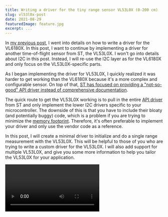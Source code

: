 ```yaml
---
title: Writing a driver for the tiny range sensor VL53L0X (0-200 cm)
slug: vl53l0x-post
date: 2021-08-29
featuredImage: feature.jpg
excerpt: ...
---
```



In [my previous post](mcu-i2c-driver), I went into details on how to write a driver for the VL6180X.
In this post, I want to continue by implementing a driver for another time-of-flight sensor from ST,
the VL53L0X. I won't go into details about I2C in this post. Instead, I will
re-use the I2C layer as for the VL6180X and only focus on the VL53L0X-specific parts.

As I began implementing the driver for VL53L0X, I quickly realized it was harder to get
working than the VL6180X because it's a more complex and configurable sensor.
On top of that, [ST has focused on providing a "not-so-good" API driver
instead of comprehensive documentation](https://community.st.com/s/question/0D50X00009XkeHcSAJ/vl53l0x-register-map).

The quick route to get the VL53L0X working is to pull in the entire [API driver](https://www.st.com/en/embedded-software/stsw-img005.html)
from ST and only implement the lower I2C drivers specific to your microcontroller. The downside of this
is that you have to include their bloaty (and potentially buggy) code, which is a problem if you are
trying to minimize the [memory footprint](https://en.wikipedia.org/wiki/Memory_footprint).
Therefore, it's often preferable to implement your driver and only use the vendor
code as a reference.

In this post, I will create a minimal driver to initialize and do a single range measurement
with the VL53L0X. This will be helpful to those of you who are trying to write a custom driver
for the VL53L0X. I will also add support for multiple VL53L0X, and give you some more information
to help you tailor the VL53L0X for your application.

<Video mp4={vl53l0x_terminal_mp4} webm={vl53l0x_terminal_webm} />

# The code
All of the code is available at [GitHub](https://github.com/artfulbytes/vl6180x_vl53l0x_msp430),
and I also share parts of it as gists in this post. The easiest way to follow along is to pull
down the repo from GitHub and then use interactive git rebase (_git rebase -i --root_) because
I have basically made a new commit after each section.

# About VL53L0X
The VL53L0X measures range by emitting light from a laser and measuring the light reflected
back on its array of [SPADs](#spad-management).

Like the VL6180X, the VL53L0X has a microcontroller on board, handling the computation and configuration, and interfaced with I2C.

It measures a range between ~0-2 meters at up to 50 Hz, but the exact performance depends on
your configuration and operating conditions.

See [ST's documentation](https://www.st.com/en/imaging-and-photonics-solutions/vl53l0x.html#documentation)
for more details.

![ ](./aboutvl53l0x.jpg)

**NOTE:** _Be careful when you solder the header pins, so you don't melt the sensor case as I've done in the image above._

# How to hook up the VL53L0X
Just as in [my previous post](mcu-i2c-driver), I will use a VL53L0X breakout board and hook it up
to a [MSP430 LaunchPad](https://www.ti.com/tool/MSP-EXP430G2). All the breakout boards
that I've seen have the same pinout:

| Pin | Description |
| --- | ----------------- |
| VIN | Support 5 V or 3.3 V (double-check your breakout board to make sure)  |
| XSHUT | Set sensor in reset (useful for multi-sensor support, otherwise can be left unconnected) |
| GPIO0 | Interrupt pin (can be left unconnected if polling) |
| GND | Ground |
| SDA | I2C data line |
| SCL | I2C clock line |

At minimum - when using a single sensor and no interrupt - you must connect four pins: SDA, SCL, VIN, and GND.
My setup looks like this:

![ ](./hookup_single.jpg)

As you can see, I've moved the MSP430 DIP package from the launchpad to the solderless board. I find this makes the
prototyping a bit cleaner. If you do this, don't forget to connect the reset pull-up resistor to stop the MSP430
from endlessly rebooting. You should also connect a bypass capacitor (~0.1 uF) to prevent the current surge from the VL53L0X
from reseting the MSP430.

# Tip: Verify the VL53L0X with an Arduino
There are several Arduino libraries for the VL53L0X, and they only take 5 minutes to set up. If you have an Arduino,
please use it to sanity-check that your VL53L0X works before writing your own driver to avoid wasting time
on a faulty sensor.

* [Pololu's Arduino library](https://github.com/pololu/vl53l0x-arduino)
* [Adafruit's Arduino library](https://github.com/adafruit/Adafruit_VL53L0X)

# Verify the I2C communication
Building on top of the I2C driver from [my previous post](mcu-i2c-driver), we should create
a function to verify that we can talk to the VL53L0X. The simplest way is to read a register with
a known value. The datasheet suggests several registers:

![ ](./i2c_verify_registers.png)

The first one, 0xC0, contains the device model id, which is always 0xEE for VL53L0X.
If we read the value 0xEE from this register, we know that the VL53L0X is up and that
the I2C communication works.

<Gist id="4398a51a97bc0c5a5886c1cf7a0ff8b1" />

Running in debug mode, you should see:

![ ](./device_id_confirmed.png)

_**NOTE:** The registers on the VL53L0X are 8-bit addressed (NOT 16-bit addressed as on the VL6180X).
Make sure you use the 8-bit version of the I2C functions._

# A minimal driver
The VL53L0X is a complex sensor with many configurable registers. I won't cover them all,
instead, I aim to provide you with a minimal driver example that is capable of doing a
single range measurement.

Since ST's documentation lacks vital information, I've had to study the code they provide as
well as the library by Pololu, and after some trial and error extracted the necessary bits.

Similar to the VL6180X driver, I put all of the code for the VL53L0X driver in two files _drivers/vl53l0x.h_ and
_drivers/vl53l0x.c_.

# How to initialize the VL53L0X
There are several steps to initialize the VL53L0X, and the datasheet provides an overview
of them:

![ ](./init_steps_required.png)

The necessary steps are _device initialization_ and _temperature calibration_. We can skip the _SPAD_, _Offset_, and _Crosstalk calibration_ for our minimal driver because the default values are
good enough. These extra calibration steps are necessary when you use a cover glass.
Though, you may want to do _SPAD calibration_ later on even if you don't have a cover glass
(for more info, see [SPAD management](#spad-management)).

Once again, it's helpful to define the registers at the top of the C file. ST unfortunately
doesn't provide a complete register map for the VL53L0X, so instead, we have to extract the values from the
code they provide.

<Gist id="5f03cb796a6ab6e9c1bd7ad33856d356" />

## Device initialization
The _device initialization_ is divided into two steps, _data initialization_ and _static initialization_.

_Data initialization_ sets the voltage mode (1v8 or 2v8), the I2C mode (standard or fast), and
retrieves the value for the stop variable. The stop variable is used for initiating the stop
sequence when doing range measurement. It's not obvious why this stop
variable exists.

I set the voltage mode to 2v8 because that's what my breakout board is designed for (and
probably most others). I set the I2C mode to standard because the I2C driver is configured
for standard mode (100 kHz).

<Gist id="7b222591f6612d8a5acda40d0781dd8b" />

_Static initialization_ loads the default tuning settings, enables interrupt, and sets the sequence steps.

ST provides the default tuning settings (without explanation) in their API driver.

<Gist id="21beb6e88cf33d9679cb0f309f29d6cf" />

Interrupt settings are explained a bit more in section 6.8 of [UM2039](https://www.google.com/url?sa=t&rct=j&q=&esrc=s&source=web&cd=&ved=2ahUKEwj67Zq8pZjyAhVD-yoKHYviCM0QFnoECAQQAw&url=https%3A%2F%2Fwww.st.com%2Fresource%2Fen%2Fuser_manual%2Fdm00279088-world-smallest-timeofflight-ranging-and-gesture-detection-sensor-application-programming-interface-stmicroelectronics.pdf&usg=AOvVaw3un_hZht-P4RhO0KblWPF4). Even if we are not using the
interrupt pin, we must still enable interrupt to poll the interrupt register.
I also configure the pin to be active low since my breakout board pulls the pin up by default.
Lastly, we should ensure the interrupt is cleared.

<Gist id="52861dfbd456c882d6f39daeb7c684cf" />

The range measuring process is divided into a sequence of steps, and we should explicitly enable
the steps we want to use. They have not explained in detail anywhere, but there are five of them:

| Sequence step | Description (my guess) |
| -------- | ----------- |
| Minimum signal rate check (MSRC)  | Check if the signal rate is below a certain threshold, return error value if it is |
| Target CentreCheck (TCC) | Check to see if the target is centered? |
| Dynamic SPAD selection (DSS) | Dynamically select the active SPADs to avoid saturating from too much light |
| Pre Range | First stage of range measuring (I don't know what it does) |
| Final Range | Second stage of range measuring (I don't know what it does) |

Following what ST does, I enable everything but MSRC and TCC.

<Gist id="ee9516c175c049722a58b5ea2aad9e4a" />

And the full static_init function:

<Gist id="d66e197a9c16b8ae88213b0da05adc1a" />

## Temperature calibration
Apart from the basic initialization, we need to calibrate to compensate for temperature, which is
explained in the [datasheet](https://www.st.com/resource/en/user_manual/um2039-world-smallest-timeofflight-ranging-and-gesture-detection-sensor-application-programming-interface-stmicroelectronics.pdf):

![ ](./ref_calibration_quote.png)

Glancing at the ST API driver once again, I created the corresponding code:

<Gist id="67f79623115cbdb63bbbce14129cfbc2" />

Finally, we should define the "public" init function, which calls all of the
init functions we have defined.

<Gist id="5b397c8f4e6a8d0b7ad5de8ccc1c48b0" />

After calling this function, the sensor is ready for range measuring.

For the complete code until this point, look at [this commit](https://github.com/artfulbytes/vl6180x_vl53l0x_msp430/tree/74077f757891038e91d9229ce346d8c920343264).

# Single range measurement
Once the sensor is initialized, it only takes a few lines of code to do a single
range measurement. These are the steps:

1. Stop any ongoing range measuring
2. Trigger a new range measurement
3. Wait for it to start
4. Poll interrupt
5. Read range
6. Clear the interrupt

And in code:

<Gist id="037b3666136441521e2a9f7880a28aa4" />

[The complete code until this point](https://github.com/artfulbytes/vl6180x_vl53l0x_msp430/tree/74077f757891038e91d9229ce346d8c920343264).

# Multi-sensor support
We got a single sensor working, but let's also add multi-sensor support.

When using multiple VL53L0X on the same I2C bus, we have the same problem as with the
VL6180X, we get bus collision because they share the same default I2C address. We solve it
the same way: put all sensors in hardware standby and then power them up and
configure their address individually. This solution is described in the application
note [AN4846](https://www.google.com/url?sa=t&rct=j&q=&esrc=s&source=web&cd=&cad=rja&uact=8&ved=2ahUKEwi35MnZyJnyAhVGpIsKHYpADdkQFnoECAcQAw&url=https%3A%2F%2Fwww.st.com%2Fresource%2Fen%2Fapplication_note%2Fan4846-using-multiple-vl53l0x-in-a-single-design-stmicroelectronics.pdf&usg=AOvVaw1gsS6wE0wQB6f2BR1CKrqs).

## How to hook up multiple VL53L0X
Besides connecting the sensors to the VCC, GND, SDA, and SCL pin, we should also connect the XSHUT/GPIO0 pin
for hardware standby. I will be using three sensors as an example and connect their XSHUT to p1.0, p1.1
and p1.2 of the MSP430.

![ ](./hookup_multi.jpg)

**NOTE:** _Consider the pull-up resistance if you use many breakout boards. The effective resistance
may become too low if you use many breakout boards, and you may need to desolder the pull-ups from some
of them. Though three boards worked fine for me (~3.3 kOhm pull-up)._

## Modify the driver to support multiple sensors
The code is almost identical to VL6180X, so please read [my other post](mcu-i2c-driver) for more
details. One difference is that there is no "fresh out of reset" register, so we read the
device id register instead. Another is that VL53L0X returns 8190 or 8191 when nothing is
blocking them, but this is by default. Note, I'm not sure, but the limit checks may affect this return value
(see [Ranging profiles](#ranging-profiles)).

The new code (probably easier to study [the commit on GitHub](https://github.com/artfulbytes/vl6180x_vl53l0x_msp430/tree/e5e895f8150d3d56e41b571badeaef26355b4aeb)):

<Gist id="90b31ec3df0c8caf2e8e3630882b5ac9" />

# Additional notes
This post aimed to give you a minimal code example for VL53L0X. There is much more you
can configure to better adapt the VL53L0X for you application. I won't go into everything, but
I do want to talk about some of it in this section.

## SPAD management
One thing that ST doesn't explain in detail is the configuration of the SPAD array.

The [single-photon avalanche diodes (SPADs)](https://en.wikipedia.org/wiki/Single-photon_avalanche_diode) array is
the set of diodes that measures the reflected light that's emitted by the laser. The VL53L0X has 16x16 = 256 of
them, but only a handful of them should be used to achieve a good signal rate. Exactly which SPADs to enable
depends on the particular VL53L0X, operating conditions, and whether a cover glass is used or not.

During production, ST calibrates and generates a good reference SPAD map, which marks the best diodes (I think)
among the 256 diodes. This map is different for each VL53L0X unit, and ST saves it to the non-volatile memory (NVM).

From what I've extracted, we basically have three options for configuring the SPADs:

**Option 1: Do nothing**: By default, the SPADs are enabled according to the good reference SPAD map

**Option 2: Enable a subset of the good reference map**: Only a subset of the good reference SPAD map should be enabled for optimal signal rate. ST also saves the number and type of SPADs to enable from the good reference SPAD map, which is based on the SPAD calibration they run in production. We can retrieve these values from NVM to reconfigure the SPAD map accordingly.

**Option 3: Run SPAD management calibration:** We can run the SPAD management calibration ourselves to determine the best SPADs to enable from the good reference SPAD map.

I quickly compared all three using a breakout board (no cover glass) and in relatively normal operating
conditions. In my case, the difference is small, but **option 2** gives slightly better readings than **option 1**, and
**option 3** slightly better than **option 2**. The difference is likely much more noticeable with a cover glass.

The code we have written so far relies on **option 1**. I will go ahead and also implement **option 2**, but
then only discuss **option 3**.

### SPADs
Before moving on, there are a few things you should know about the SPADs.

There are two types of SPADs,  _aperture_ and _non-aperture_, and only one type of SPAD should
be enabled simultaneously. ST doesn't explain the difference between these two, but if it's
related to the [aperture](https://en.wikipedia.org/wiki/Aperture) concept of a digital camera,
it probably means that the aperture SPADs are covered to capture less light.

In total, there are 16x16=256 SPADs divided into four quadrants where the third quadrant is non-aperture
and the rest is aperture. And if I've interpreted ST's code right, we should only enable SPADs
within an area of 44 SPADs. ST has also hardcoded the start of this area to the 180th diode,
meaning the area only spans the third and fourth quadrant.

### Option 2: Load SPAD config from NVM
To load the SPAD configuration from the NVM, we must set up the registers to read the data from NVM,
and then create and write the SPAD configuration accordingly. We should do this as part of the _static
initialization_.

Below I've extracted the required parts from the ST driver and tried to simplify it as much
as possible:

<Gist id="ab4e497f302e0c5d7414f630af3a5c3b" />

**NOTE:** _To save some lines of code, we can read the good reference SPAD map directly from the
SPAD configuration register instead of from the NVM._

### Option 3: Reference SPAD calibration
To get the best SPAD configuration, you should do SPAD calibration, which ST further explains:

![ ](./st_spad_calibration_quote.png)

I won't implement it, but if you are interested, you should refer to _VL53L0X_PerformRefSpadManagement_ in
ST's API code. It takes some tedious code to get this working, so before you do, measure the difference with an Arduino
first (Adafruit's library has support). You could also take a shortcut by extracting the resulting SPAD map
using the Arduino and hard-code those values in your code.

**NOTE:** _SPAD calibration doesn't produce a new reference SPAD map. It only finds an optimal subset of
SPADs to activate from the good reference map already stored in the NVM._

**NOTE:** _Every sensor unit is unique, so you must run the SPAD calibration for each sensor._

## Ranging profiles
Apart from configuring the SPAD map, you can configure the VL53L0X with different ranging
profiles for a trade-off between speed, accuracy, and range. ST provides four example profiles:

![ ](./example_range_profiles.png)

The API document explains what you need to do to configure each example profile. If you want something
other than the default profile, you should read the API documentation and refer to these ST API functions:

_VL53L0X_SetLimitCheckValue_: Change the limit checks, i.e., longer range at the cost of more false positives

_VL53L0X_SetMeasurementTiming BudgetMicroSeconds_: Set the total time allowed for single range measurement, i.e., shorter time at the cost of accuracy.

_VL53L0X_SetVcselPulsePeriod_: Change the laser pulse period. A longer pulse period potentially gives a longer range.

## Continuous (timed) mode
The VL53L0X can operate in two modes: _single_ and _continuous_. In _single mode_, which we used in previous
sections, we must start the range measuring each time. In _continuos mode_, range measurements run
automatically one after another, immediately or with a set interval (intermeasurement period).
If you want to use _continuous mode_ you should refer to the following ST API functions:

_VL53L0X_StartMeasurement()_

_VL53L0X_SetInterMeasurementPeriod MilliSeconds()_

_VL53L0X_GetInterMeasurementPeriod MilliSeconds()_

## Other things to look into

**Improve initialization time:** It's unnecessary to do the calibration each power-up. You can cut down startup time
by saving the values to persistent memory

**Interrupt:**
It's generally a good idea to wait for an interrupt rather than polling a register, especially if you configure the sensor to operate in continuous mode.

**Error handling:**
I've kept error reporting to a bare minimum. You may want to report and handle errors better in your application.

**Cover glass:** If you use a cover glass, you must do the additional calibration.

**Many sensors:** A tip is to add a GPIO expander if you use many sensors and run out of pins on your
microcontroller. You may also want to use different range profiles for the individual sensors.

**Gesture recognition:** VL53L0X is not only for range measurement, it also supports gesture recognition.

# Recommended reading
First of all, have a look at [the previous post](mcu-i2c-driver).

The bulk of the documentation is to be found at [ST's page for VL53L0X](https://www.st.com/en/imaging-and-photonics-solutions/vl53l0x.html#documentation):
* [User manual UM2039](https://www.st.com/resource/en/user_manual/um2039-world-smallest-timeofflight-ranging-and-gesture-detection-sensor-application-programming-interface-stmicroelectronics.pdf)
* [UM2039 API manual](https://www.st.com/resource/en/application_note/an4846-using-multiple-vl53l0x-in-a-single-design-stmicroelectronics.pdf)
* [AN4846 Using multiple sensors](https://www.st.com/resource/en/application_note/an4846-using-multiple-vl53l0x-in-a-single-design-stmicroelectronics.pdf)
* [A power point describing the technology in VL53L0X, VL6180X, and VL53L1X](https://www.st.com/content/ccc/resource/sales_and_marketing/presentation/product_presentation/group0/e0/84/0c/fb/11/ec/49/1d/SensorsLive_LiDAR_Chip/files/SensorsLive_LiDAR_Chip.pdf/jcr:content/translations/en.SensorsLive_LiDAR_Chip.pdf)

Have a look at the Arduino libraries as well, especially the one from Pololu because it doesn't rely on
ST's API code.

* [Pololu's Arduino library](https://github.com/pololu/vl53l0x-arduino)
* [Adafruit's Arduino library](https://github.com/adafruit/Adafruit_VL53L0X)

# Final words
I must admit it was a hassle to get this sensor working. On paper, the VL53L0X is a
powerful range sensor in a small package for an affordable price, but its complexity
and incomplete documentation makes it time-consuming to set up. ST does provide an extensive
driver layer, but many times, you don't want to pull in an entire third-party driver layer
into your project.

I have provided you with a minimal and portable code example for getting
the VL53L0X up and running. In addition, I have given you information to help you
better configure the VL53L0X for your application.

[The complete code here](https://github.com/artfulbytes/vl6180x_vl53l0x_msp430).

